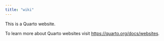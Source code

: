 ```yaml
---
title: "wiki"
---
```


This is a Quarto website.

To learn more about Quarto websites visit <https://quarto.org/docs/websites>.

